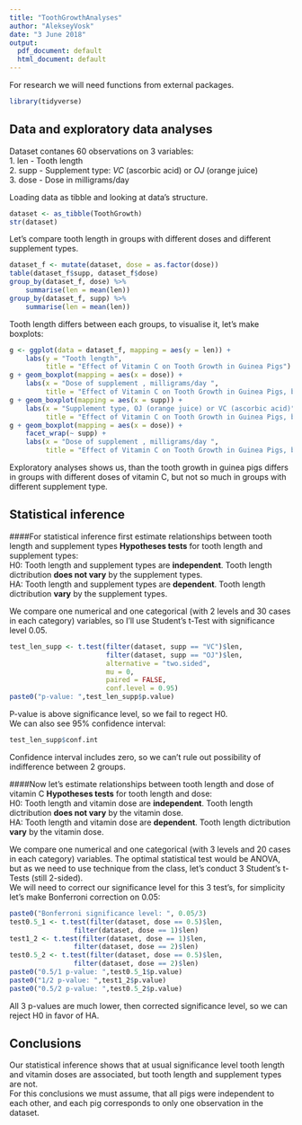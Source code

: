 ```yaml
---
title: "ToothGrowthAnalyses"
author: "AlekseyVosk"
date: "3 June 2018"
output:
  pdf_document: default
  html_document: default
---
```


For research we will need functions from external packages.
```r
library(tidyverse)
```

## Data and exploratory data analyses
Dataset contanes 60 observations on 3 variables:  
1. len - Tooth length  
2. supp - Supplement type: *VC* (ascorbic acid) or *OJ* (orange juice)  
3. dose - Dose in milligrams/day  

Loading data as tibble and looking at data's structure.
```r
dataset <- as_tibble(ToothGrowth)
str(dataset)
```
Let's compare tooth length in groups with different doses and different supplement types.
```r
dataset_f <- mutate(dataset, dose = as.factor(dose))
table(dataset_f$supp, dataset_f$dose)
group_by(dataset_f, dose) %>%
    summarise(len = mean(len))
group_by(dataset_f, supp) %>%
    summarise(len = mean(len))
```
Tooth length differs between each groups, to visualise it, let's make boxplots:
```r
g <- ggplot(data = dataset_f, mapping = aes(y = len)) +
    labs(y = "Tooth length", 
         title = "Effect of Vitamin C on Tooth Growth in Guinea Pigs")
g + geom_boxplot(mapping = aes(x = dose)) +
    labs(x = "Dose of supplement , milligrams/day ",
         title = "Effect of Vitamin C on Tooth Growth in Guinea Pigs, by dose")
g + geom_boxplot(mapping = aes(x = supp)) +
    labs(x = "Supplement type, OJ (orange juice) or VC (ascorbic acid)",
         title = "Effect of Vitamin C on Tooth Growth in Guinea Pigs, by supplement")
g + geom_boxplot(mapping = aes(x = dose)) +
    facet_wrap(~ supp) +
    labs(x = "Dose of supplement , milligrams/day ",
         title = "Effect of Vitamin C on Tooth Growth in Guinea Pigs, by dose and supplement")
```

Exploratory analyses shows us, than the tooth growth in guinea pigs differs in groups with different doses of vitamin C, but not so much in groups with different supplement type.

## Statistical inference
####For statistical inference first estimate relationships between tooth length and supplement types 
**Hypotheses tests** for tooth length and supplement types:  
H0: Tooth length and supplement types are **independent**. Tooth length dictribution **does not vary** by the supplement types.  
HA: Tooth length and supplement types are **dependent**. Tooth length dictribution **vary** by the supplement types.  

We compare one numerical and one categorical (with 2 levels and 30 cases in each category) variables, so I'll use Student's t-Test with significance level 0.05.
```r
test_len_supp <- t.test(filter(dataset, supp == "VC")$len, 
                        filter(dataset, supp == "OJ")$len,
                        alternative = "two.sided",
                        mu = 0,
                        paired = FALSE,
                        conf.level = 0.95)
paste0("p-value: ",test_len_supp$p.value)
```
P-value is above significance level, so we fail to regect H0.  
We can also see 95% confidence interval:
```r
test_len_supp$conf.int
```
Confidence interval includes zero, so we can't rule out possibility of indifference between 2 groups.

####Now let's estimate relationships between tooth length and dose of vitamin C
**Hypotheses tests** for tooth length and dose:  
H0: Tooth length and vitamin dose are **independent**. Tooth length dictribution **does not vary** by the vitamin dose.  
HA: Tooth length and vitamin dose are **dependent**. Tooth length dictribution **vary** by the vitamin dose.  

We compare one numerical and one categorical (with 3 levels and 20 cases in each category) variables. The optimal statistical test would be ANOVA, but as we need to use technique from the class, let's conduct 3 Student's t-Tests (still 2-sided).  
We will need to correct our significance level for this 3 test's, for simplicity let's make Bonferroni correction on 0.05: 
```r
paste0("Bonferroni significance level: ", 0.05/3)
test0.5_1 <- t.test(filter(dataset, dose == 0.5)$len,
                filter(dataset, dose == 1)$len)
test1_2 <- t.test(filter(dataset, dose == 1)$len,
                filter(dataset, dose == 2)$len)
test0.5_2 <- t.test(filter(dataset, dose == 0.5)$len,
                filter(dataset, dose == 2)$len)
paste0("0.5/1 p-value: ",test0.5_1$p.value)
paste0("1/2 p-value: ",test1_2$p.value)
paste0("0.5/2 p-value: ",test0.5_2$p.value)
```
All 3 p-values are much lower, then corrected significance level, so we can reject H0 in favor of HA.  

## Conclusions
Our statistical inference shows that at usual significance level tooth length and vitamin doses are associated, but tooth length and supplement types are not.  
For this conclusions we must assume, that all pigs were independent to each other, and each pig corresponds to only one observation in the dataset.
















